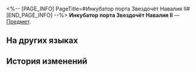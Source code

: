 <%-- [PAGE_INFO]
PageTitle=#Инкубатор порта Звездочёт Навалия II#
[END_PAGE_INFO] --%>
{{Предмет Инфобокс
|id          = 252407
|Изображение = Предмет Инкубатор порта Звездочёт Навалия II.png
|Тип         = 
|Инвентарь   = 
|Редкость    = 5
|Эффект      = 
|Описание    = Соберите набор карточек воспоминаний, чтобы получить усиление.
}}
{{Описание|Ваши воспоминания об Освоении могут стать источником вдохновения для игры.}}
'''Инкубатор порта Звездочёт Навалия II''' — [[Предмет]].

==На других языках==
{{На других языках
|en   = Stargazer Navalia "Ship Nursery" (II)
|zhs  = 迴星港「植船区」-Ⅱ
|zht  = 迴星港「植船區」-Ⅱ
|ja   = 廻星港「植船区」-II
|ko   = 회성항 「선박 배양 구역」-Ⅱ
|es   = Vivero del Puerto Miraestrellas&nbsp;II
|fr   = Pépinière de vaisseaux du Port Mirétoiles (II)
|ru   = Инкубатор порта Звездочёт Навалия II
|th   = Stargazer Navalia "Ship Nursery" II
|vi   = Khu Ươm Tàu Bến Cảng Sao Xoay-II
|de   = Sternhafen-Navalia – „Schiffs-Kinderstube“ (II)
|id   = Stargazer Navalia "Ship Nursery" II
|pt   = Berçário da Nave do Porto Estelarium (II)
}}

==История изменений==
{{История изменений|3.5}}